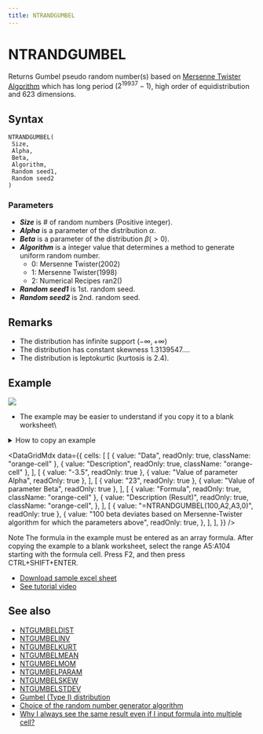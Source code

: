 ```yaml
---
title: NTRANDGUMBEL
---
```



# NTRANDGUMBEL

Returns Gumbel pseudo random number(s) based on [Mersenne Twister Algorithm](/docs/glossary#mersenne-twister-algorithm) which has long period ($2^{19937}-1$), high order of equidistribution and 623 dimensions.

## Syntax

```excel
NTRANDGUMBEL(
 Size,
 Alpha,
 Beta,
 Algorithm,
 Random seed1,
 Random seed2
)
```

### Parameters

- **_Size_** is # of random numbers (Positive integer).
- **_Alpha_** is a parameter of the distribution $\alpha$.
- **_Beta_** is a parameter of the distribution $\beta(>0)$.
- **_Algorithm_** is a integer value that determines a method to generate uniform random number.
  - 0: Mersenne Twister(2002)
  - 1: Mersenne Twister(1998)
  - 2: Numerical Recipes ran2()
- **_Random seed1_** is 1st. random seed.
- **_Random seed2_** is 2nd. random seed.

## Remarks

- The distribution has infinite support $(-\infty,+\infty)$
- The distribution has constant skewness 1.3139547....
- The distribution is leptokurtic (kurtosis is 2.4).

## Example

![](./../../../assets/functions/histogram/histogramGumbel.jpg)

- The example may be easier to understand if you copy it to a blank worksheet\

<details>
<summary>How to copy an example</summary>

1.  Create a blank workbook or worksheet.
2.  Select the example in the Help topic.

    **Note**  Do not select the row or column headers.

    ![Selecting an example from Help](./../../../assets/functions/HowToCopy.png)

    Selecting an example from Help

3.  Press CTRL+C.
4.  In the worksheet, select cell A1, and press CTRL+V.
5.  To switch between viewing the results and viewing the formulas that return the results, press CTRL+` (grave accent), or on the **Tools** menu, point to **Formula Auditing**, and then click **Formula Auditing Mode**.

</details>

<DataGridMdx
  data={{
    cells: [
      [
        { value: "Data", readOnly: true, className: "orange-cell" },
        { value: "Description", readOnly: true, className: "orange-cell" },
      ],
      [
        { value: "-3.5", readOnly: true },
        { value: "Value of parameter Alpha", readOnly: true },
      ],
      [
        { value: "23", readOnly: true },
        { value: "Value of parameter Beta", readOnly: true },
      ],
      [
        { value: "Formula", readOnly: true, className: "orange-cell" },
        {
          value: "Description (Result)",
          readOnly: true,
          className: "orange-cell",
        },
      ],
      [
        { value: "=NTRANDGUMBEL(100,A2,A3,0)", readOnly: true },
        {
          value:
            "100 beta deviates based on Mersenne-Twister algorithm for which the parameters above",
          readOnly: true,
        },
      ],
    ],
  }}
/>

Note The formula in the example must be entered as an array formula. After copying the example to a blank worksheet, select the range A5:A104 starting with the formula cell. Press F2, and then press CTRL+SHIFT+ENTER.

- [Download sample excel sheet](https://www.ntrand.com/files/NtRand1.zip)
- [See tutorial video](https://www.ntrand.com/files/SingleRandom_Demo.swf)

## See also

- [NTGUMBELDIST](../../02-distribution-functions/039-ntgumbeldist.mdx)
- [NTGUMBELINV](../../02-distribution-functions/040-ntgumbelinv.mdx)
- [NTGUMBELKURT](../../02-distribution-functions/041-ntgumbelkurt.mdx)
- [NTGUMBELMEAN](../../02-distribution-functions/042-ntgumbelmean.mdx)
- [NTGUMBELMOM](../../02-distribution-functions/043-ntgumbelmom.mdx)
- [NTGUMBELPARAM](../../02-distribution-functions/044-ntgumbelparam.mdx)
- [NTGUMBELSKEW](../../02-distribution-functions/045-ntgumbelskew.mdx)
- [NTGUMBELSTDEV](../../02-distribution-functions/046-ntgumbelstdev.mdx)
- [Gumbel (Type I) distribution](../../../05-gallery-of-distributions/gumbel-type-i-distribution.mdx)
- [Choice of the random number generator algorithm](/docs/glossary#choice-of-the-random-number-generator-algorithm)
- [Why I always see the same result even if I input formula into multiple cell?](/docs/faq#why-i-always-see-the-same-result-even-if-i-input-formula-into-multiple-cell)
